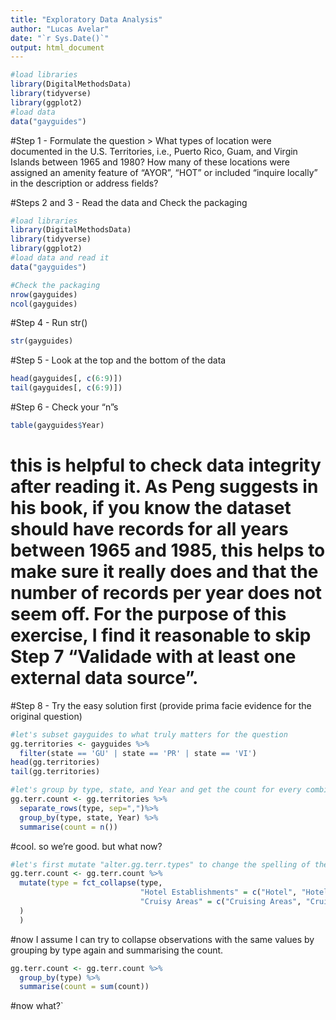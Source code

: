 ```yaml
---
title: "Exploratory Data Analysis"
author: "Lucas Avelar"
date: "`r Sys.Date()`"
output: html_document
---
```


```r
#load libraries
library(DigitalMethodsData)
library(tidyverse)
library(ggplot2)
#load data
data("gayguides")
```
#Step 1 - Formulate the question
> What types of location were documented in the U.S. Territories, i.e., Puerto Rico, Guam, and Virgin Islands between 1965 and 1980? How many of these locations were assigned an amenity feature of "AYOR", "HOT" or included "inquire locally" in the description or address fields?

#Steps 2 and 3 - Read the data and Check the packaging
```r
#load libraries
library(DigitalMethodsData)
library(tidyverse)
library(ggplot2)
#load data and read it
data("gayguides")

#Check the packaging
nrow(gayguides)
ncol(gayguides)
```
#Step 4 - Run str()
```r
str(gayguides)
```
#Step 5 - Look at the top and the bottom of the data
```r
head(gayguides[, c(6:9)])
tail(gayguides[, c(6:9)])
```
#Step 6 - Check your "n"s
```r
table(gayguides$Year)
```
# this is helpful to check data integrity after reading it. As Peng suggests in his book, if you know the dataset should have records for all years between 1965 and 1985, this helps to make sure it really does and that the number of records per year does not seem off. For the purpose of this exercise, I find it reasonable to skip Step 7 "Validade with at least one external data source".

#Step 8 - Try the easy solution first (provide prima facie evidence for the original question)
```r
#let's subset gayguides to what truly matters for the question
gg.territories <- gayguides %>%
  filter(state == 'GU' | state == 'PR' | state == 'VI')
head(gg.territories)
tail(gg.territories)
```
```r
#let's group by type, state, and Year and get the count for every combination
gg.terr.count <- gg.territories %>%
  separate_rows(type, sep=",")%>%
  group_by(type, state, Year) %>%
  summarise(count = n())
```
#cool. so we're good. but what now?
```r
#let's first mutate "alter.gg.terr.types" to change the spelling of the mismatching values.
gg.terr.count <- gg.terr.count %>%
  mutate(type = fct_collapse(type,
                             "Hotel Establishments" = c("Hotel", "Hotels"),
                             "Cruisy Areas" = c("Cruising Areas", "Cruisy Areas")
  )
  )
```
#now I assume I can try to collapse observations with the same values by grouping by type again and summarising the count.
```r
gg.terr.count <- gg.terr.count %>%
  group_by(type) %>%
  summarise(count = sum(count)) 
```
#now what?`


